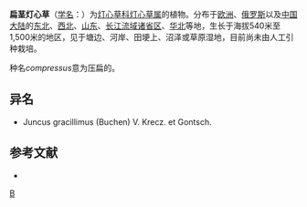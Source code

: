 {{Speciesbox 
| taxon = Juncus compressus
| authority = Jacq.
| image = Juncus compressus - Niitvälja.jpg
}}

'''扁茎灯心草'''（[[学名|学名]]：{{lang|la|''Juncus compressus''}}）为[[灯心草科|灯心草科]][[灯心草属|灯心草属]]的植物。分布于[[欧洲|欧洲]]、[[俄罗斯|俄罗斯]]以及[[中国大陆|中国大陆]]的[[中国东北地区|东北]]、[[西北|西北]]、[[山东|山东]]、[[长江流域诸省区|长江流域诸省区]]、[[华北|华北]]等地，生长于海拔540米至1,500米的地区，见于塘边、河岸、田埂上、沼泽或草原湿地，目前尚未由人工引种栽培。

种名''compressus''意为压扁的。

== 异名 ==
* Juncus gracillimus (Buchen) V. Krecz. et Gontsch.

== 参考文献 ==
<div class="references-small">
* {{cite web| url =http://www.bioinfo.cn/db05/KmzwSpecies.php?action=view&id=10742| title =扁茎灯心草| work =《中国高等植物数据库全库》| publisher =中国科学院微生物研究所| author =昆明植物研究所| accessdate =2009-02-24| deadurl =yes| archiveurl =https://web.archive.org/web/20160305035244/http://www.bioinfo.cn/db05/KmzwSpecies.php?action=view&id=10742| archivedate =2016-03-05}}
</div>
{{Taxonbar|from=Q160032}}

[[Category:灯心草属|B]]